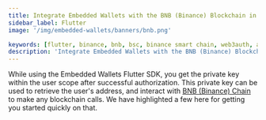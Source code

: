 ```yaml
---
title: Integrate Embedded Wallets with the BNB (Binance) Blockchain in Flutter
sidebar_label: Flutter
image: '/img/embedded-wallets/banners/bnb.png'

keywords: [flutter, binance, bnb, bsc, binance smart chain, web3auth, authentication, blockchain]
description: 'Integrate Embedded Wallets with the BNB (Binance) Blockchain in Flutter | Embedded Wallets'
---
```



<SEO
  title="Integrate Embedded Wallets with the BNB (Binance) Blockchain in Flutter"
  description="Integrate Embedded Wallets with the BNB (Binance) Blockchain in Flutter | Embedded Wallets"
  image="https://docs.metamask.io/img/embedded-wallets/banners/bnb.png"
  slug="/embedded-wallets/connect-blockchain/evm/bnb/flutter"
/>

While using the Embedded Wallets Flutter SDK, you get the private key within the user scope after successful authorization. This private key can be used to retrieve the user's address, and interact with [BNB (Binance) Chain](https://www.bnbchain.org/) to make any blockchain calls. We have highlighted a few here for getting you started quickly on that.

<EVMInteraction />
